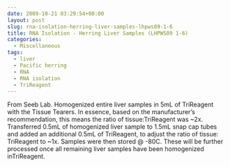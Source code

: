 ```yaml
---
date: 2009-10-21 03:29:54+00:00
layout: post
slug: rna-isolation-herring-liver-samples-lhpws09-1-6
title: RNA Isolation - Herring Liver Samples (LHPWS09 1-6)
categories:
  - Miscellaneous
tags:
  - liver
  - Pacific herring
  - RNA
  - RNA isolation
  - TriReagent
---
```


From Seeb Lab. Homogenized entire liver samples in 5mL of TriReagent with the Tissue Tearers. In essence, based on the manufacturer's recommendation, this means the ratio of tissue:TriReagent was ~2x. Transferred 0.5mL of homogenized liver sample to 1.5mL snap cap tubes and added an additional 0.5mL of TriReagent, to adjust the ratio of tissue: TriReagent to ~1x. Samples were then stored @ -80C. These will be further processed once all remaining liver samples have been homogenized inTriReagent.
